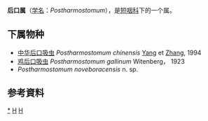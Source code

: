 {{Automatic Taxobox
| taxon = Postharmostomum
| authority = Witenberg， 1923
}}

'''后口属'''（[[学名|学名]]：''Postharmostomum''），是[[短咽科|短咽科]]下的一个属。

==下属物种==
* [[中华后口吸虫|中华后口吸虫]] ''Postharmostomum chinensis'' [[杨光友|Yang]] et [[张同富|Zhang]], 1994
* [[鸡后口吸虫|鸡后口吸虫]] ''Postharmostomum gallinum'' Witenberg， 1923 
* ''Postharmostomum noveboracensis'' n. sp.

==参考資料==
{{reflist}}

{{taxonbar}}
[[Category:_后口属|*]]
[[Category:_短咽科|H]]
[[Category:_1923年描述的分类群|H]]